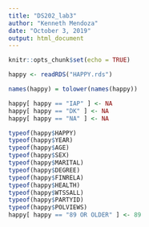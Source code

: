 ```yaml
---
title: "DS202_lab3"
author: "Kenneth Mendoza"
date: "October 3, 2019"
output: html_document
---
```


```r
knitr::opts_chunk$set(echo = TRUE)
```

```r
happy <- readRDS("HAPPY.rds")
```

```r
names(happy) = tolower(names(happy))
```


```r
happy[ happy == "IAP" ] <- NA
happy[ happy == "DK" ] <- NA
happy[ happy == "NA" ] <- NA
```

```r
typeof(happy$HAPPY)
typeof(happy$YEAR)
typeof(happy$AGE)
typeof(happy$SEX)
typeof(happy$MARITAL)
typeof(happy$DEGREE)
typeof(happy$FINRELA)
typeof(happy$HEALTH)
typeof(happy$WTSSALL)
typeof(happy$PARTYID)
typeof(happy$POLVIEWS)
happy[ happy == "89 OR OLDER" ] <- 89
```